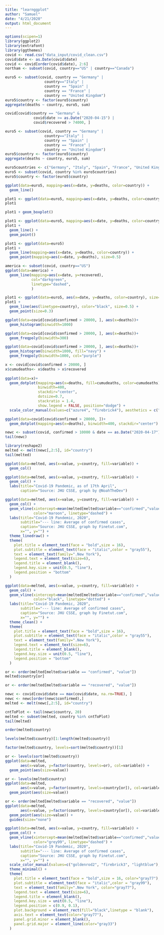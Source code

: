 ```yaml
---
title: "learnggplot"
author: "Samuel"
date: "4/21/2020"
output: html_document
---
```


```r
options(scipen=1)
library(ggplot2)
library(extrafont)
library(ggthemes)
covid <- read.csv("data_input/covid_clean.csv")
covid$date <- as.Date(covid$date)
covid <- covid[order(covid$date), 2:6]
northam <- subset(covid, country=="US" | country=="Canada")
```





```r
euro5 <- subset(covid, country == "Germany" | 
                  country=="Italy" | 
                  country == "Spain" |
                  country == "France" |
                  country == "United Kingdom")
euro5$country <- factor(euro5$country)
aggregate(deaths ~ country, euro5, sum)
```

```r
covid[covid$country == "Germany" & 
             covid$date >= as.Date("2020-04-15") |
             covid$recovered > 74000, ]
```


```r
euro5 <- subset(covid, country == "Germany" | 
                  country=="Italy" | 
                  country == "Spain" |
                  country == "France" |
                  country == "United Kingdom")
euro5$country <- factor(euro5$country)
aggregate(deaths ~ country, euro5, sum)
```

```r
euro5countries <- c("Germany", "Italy", "Spain", "France", "United Kingdom")
euro5 <- subset(covid, country %in% euro5countries)
euro5$country <- factor(euro5$country)
```


```r
ggplot(data=euro5, mapping=aes(x=date, y=deaths, color=country)) +
  geom_line()
```
```r
plot1 <- ggplot(data=euro5, mapping=aes(x=date, y=deaths, color=country))
plot1
```
```r
plot1 + geom_boxplot()
```

```r
plot1 <- ggplot(data=euro5, mapping=aes(x=date, y=deaths, color=country))
plot1 + 
  geom_line() + 
  geom_point() 
```

```r
plot1 <- ggplot(data=euro5)
plot1 + 
  geom_line(mapping=aes(x=date, y=deaths, color=country)) + 
  geom_point(mapping=aes(x=date, y=deaths), size=0.5)
```
```r
america <- subset(covid, country=="US")
ggplot(data=america) +
  geom_line(mapping=aes(x=date, y=recovered), 
            col="darkgreen", 
            linetype="dashed",
            )
```


```r
plot1 <- ggplot(data=euro5, aes(x=date, y=deaths, color=country), size=1)
plot1 + 
  geom_line(aes(linetype=country), color="black", size=0.5) + 
  geom_point(size=0.3)
```
```r
ggplot(data=covid[covid$confirmed > 20000, ], aes(x=deaths))+ 
  geom_histogram(binwidth=1000)
```

```r
ggplot(data=covid[covid$confirmed > 20000, ], aes(x=deaths))+ 
  geom_freqpoly(binwidth=300)
```



```r
ggplot(data=covid[covid$confirmed > 20000, ], aes(x=deaths))+ 
  geom_histogram(binwidth=1000, fill="navy") +
  geom_freqpoly(binwidth=1000, col="purple")
```


```r
x <- covid[covid$confirmed > 20000, ]
x$cumudeaths<- x$deaths > x$recovered
  
ggplot(data=x)+ 
  geom_dotplot(mapping=aes(x=deaths, fill=cumudeaths, color=cumudeaths), 
               binwidth=400, 
               stackdir="center",
               dotsize=0.7, 
               stackratio = 1.4,
               show.legend = FALSE, position="dodge") +
  scale_color_manual(values=c("azure4", "firebrick4"), aesthetics = c("colour", "fill")) 
```


```r
ggplot(data=covid[covid$confirmed > 20000, ])+ 
  geom_dotplot(mapping=aes(x=deaths), binwidth=400, stackdir="center")
```
```r
newc <- subset(covid, confirmed > 10000 & date == as.Date("2020-04-17"))
tail(newc)
```

```r
library(reshape2)
melted <- melt(newc[,2:5], id="country")
tail(melted)
```

```r
ggplot(data=melted, aes(x=value, y=country, fill=variable)) + 
  geom_col() 
```


```r
ggplot(data=melted, aes(x=value, y=country, fill=variable)) + 
  geom_col() +
  labs(title="Covid-19 Pandemic, as of 17th April",
       caption="Source: JHU CSSE, graph by @NoahTheDev")
```

```r
ggplot(data=melted, aes(x=value, y=country, fill=variable)) + 
  geom_col() +
  geom_vline(xintercept=mean(melted[melted$variable=="confirmed","value"]),
             color="maroon", linetype="dashed") +
  labs(title="Covid-19 Pandemic, 2020", 
       subtitle="--- line: Average of confirmed cases",
       caption="Source: JHU CSSE, graph by Finetut.com", 
       x="", y="") +
  theme_linedraw() +
  theme(
    plot.title = element_text(face = "bold",size = 16),
    plot.subtitle = element_text(face = "italic",color = "gray55"),
    text = element_text(family=".New York"),
    legend.text = element_text(size=6),
    legend.title = element_blank(),
    legend.key.size = unit(0.5, "line"),
    legend.position = "bottom"
  )
```
```r
ggplot(data=melted, aes(x=value, y=country, fill=variable)) + 
  geom_col() +
  geom_vline(xintercept=mean(melted[melted$variable=="confirmed","value"]),
             color="black", linetype="dotted") +
  labs(title="Covid-19 Pandemic, 2020", 
       subtitle="--- line: Average of confirmed cases",
       caption="Source: JHU CSSE, graph by Finetut.com", 
       x="", y="") +
  theme_clean() +
  theme(
    plot.title = element_text(face = "bold",size = 16),
    plot.subtitle = element_text(face = "italic",color = "gray55"),
    text = element_text(family=".New York"),
    legend.text = element_text(size=6),
    legend.title = element_blank(),
    legend.key.size = unit(0.5, "line"),
    legend.position = "bottom"
  )
```
```r
or <- order(melted[melted$variable == "confirmed", "value"])
melted$country[or]
```

```r
or <- order(melted[melted$variable == "recovered", "value"])
```

```r
newc <- covid[covid$date == max(covid$date, na.rm=TRUE), ]
newc <- newc[order(newc$confirmed),]
melted <- melt(newc[,2:5], id="country")

cntToPlot <- tail(newc$country, 20)
melted <- subset(melted, country %in% cntToPlot)
tail(melted)
```

```r
order(melted$country)
```

```r
levels(melted$country)[1:length(melted$country)]
```


```r
factor(melted$country, levels=sort(melted$country))[1]
```


```r
or <- levels(sort(melted$country))
ggplot(data=melted, 
       aes(x=value, y=factor(country, levels=or), col=variable)) + 
  geom_point(aes(size=value)) 
```


```r
or <- levels(melted$country)
ggplot(data=melted, 
       aes(x=value, y=factor(country, levels=country[or]), col=variable)) + 
  geom_point(aes(size=value)) 
```

```r
or <- order(melted[melted$variable == "recovered", "value"])
ggplot(data=melted, 
       aes(x=value, y=factor(country, levels=country[or]), col=variable)) + 
  geom_point(aes(size=value)) +
  guides(size="none")
```



```r
ggplot(data=melted, aes(x=value, y=country, fill=variable)) + 
  geom_col() +
  geom_vline(xintercept=mean(melted[melted$variable=="confirmed","value"]),
             color="grey99", linetype="dashed") +
  labs(title="Covid-19 Pandemic, 2020", 
       subtitle="--- line: Average of confirmed cases",
       caption="Source: JHU CSSE, graph by Finetut.com", 
       x="", y="") +
  scale_color_manual(values=c("goldenrod2", "firebrick3", "lightblue"), aesthetics = c("colour", "fill")) +
  theme_minimal() +
  theme(
    plot.title = element_text(face = "bold",size = 16, color="gray77"),
    plot.subtitle = element_text(face = "italic",color = "gray99"),
    text = element_text(family=".New York", color="gray77"),
    legend.text = element_text(size=6),
    legend.title = element_blank(),
    legend.key.size = unit(0.5, "line"),
    legend.position = c(0.9, 0.1),
    plot.background = element_rect(fill="black",linetype = "blank"),
    axis.text = element_text(color="gray77"),
    panel.grid.minor = element_blank(),
    panel.grid.major = element_line(color="gray33")
  )
```



